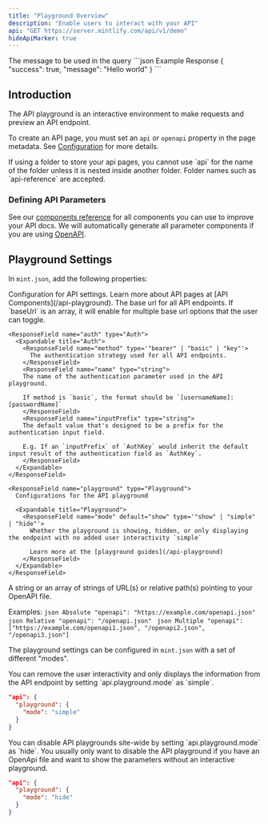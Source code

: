 ```yaml
---
title: "Playground Overview"
description: "Enable users to interact with your API"
api: "GET https://server.mintlify.com/api/v1/demo"
hideApiMarker: true
---
```


<ParamField query="message" type="string" required>
  The message to be used in the query
</ParamField>

<ResponseExample>
  ```json Example Response
  {
    "success": true,
    "message": "Hello world"
  }
  ```
</ResponseExample>

## Introduction

The API playground is an interactive environment to make requests and preview an API endpoint.

To create an API page, you must set an `api` or `openapi` property in the page metadata. See [Configuration](/api-playground/configuration) for more details.

<Warning>
  If using a folder to store your api pages, you cannot use `api` for the name
  of the folder unless it is nested inside another folder. Folder names such as
  `api-reference` are accepted.
</Warning>

### Defining API Parameters

See our [components reference](/components/api) for all components you can use to improve your API docs. We will automatically generate all parameter components if you are using [OpenAPI](/api-playground/openapi).

## Playground Settings

In `mint.json`, add the following properties:

<ResponseField name="api" type="API">
  Configuration for API settings. Learn more about API pages at [API Components](/api-playground).
  <Expandable title="API">
    <ResponseField name="baseUrl" type="string">
      The base url for all API endpoints. If `baseUrl` is an array, it will enable for multiple base url
      options that the user can toggle.
    </ResponseField>

    <ResponseField name="auth" type="Auth">
      <Expandable title="Auth">
        <ResponseField name="method" type='"bearer" | "basic" | "key"'>
          The authentication strategy used for all API endpoints.
        </ResponseField>
        <ResponseField name="name" type="string">
        The name of the authentication parameter used in the API playground.

        If method is `basic`, the format should be `[usernameName]:[passwordName]`
        </ResponseField>
        <ResponseField name="inputPrefix" type="string">
        The default value that's designed to be a prefix for the authentication input field.

        E.g. If an `inputPrefix` of `AuthKey` would inherit the default input result of the authentication field as `AuthKey`.
        </ResponseField>
      </Expandable>
    </ResponseField>

    <ResponseField name="playground" type="Playground">
      Configurations for the API playground

      <Expandable title="Playground">
        <ResponseField name="mode" default="show" type='"show" | "simple" | "hide"'>
          Whether the playground is showing, hidden, or only displaying the endpoint with no added user interactivity `simple`

          Learn more at the [playground guides](/api-playground)
        </ResponseField>
      </Expandable>
    </ResponseField>

  </Expandable>
</ResponseField>

<ResponseField name="openapi" type="string | string[]">
  A string or an array of strings of URL(s) or relative path(s) pointing to your
  OpenAPI file.
  
  Examples:
  <CodeGroup>
    ```json Absolute
    "openapi": "https://example.com/openapi.json"
    ```
    ```json Relative
    "openapi": "/openapi.json"
    ```
    ```json Multiple
    "openapi": ["https://example.com/openapi1.json", "/openapi2.json", "/openapi3.json"]
    ```
  </CodeGroup>

</ResponseField>

The playground settings can be configured in `mint.json` with a set of different "modes".

<AccordionGroup>
<Accordion title="Simple Playgrounds">
  You can remove the user interactivity and only displays the information from the API endpoint by setting `api.playground.mode` as `simple`.

```json mint.json
"api": {
  "playground": {
    "mode": "simple"
  }
}
```

</Accordion>

<Accordion title="Hide API Playgrounds">
  You can disable API playgrounds site-wide by setting `api.playground.mode` as `hide`. You usually only want to disable the API playground if you have an OpenApi file and want to show the parameters without an interactive playground.

```json mint.json
"api": {
  "playground": {
    "mode": "hide"
  }
}
```

</Accordion>
</AccordionGroup>
